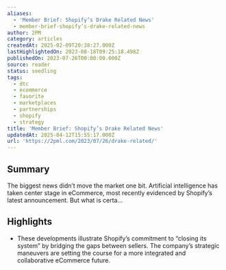 ```yaml
---
aliases:
  - 'Member Brief: Shopify’s Drake Related News'
  - member-brief-shopify’s-drake-related-news
author: 2PM
category: articles
createdAt: 2025-02-09T20:38:27.000Z
lastHighlightedOn: 2023-08-18T09:25:18.498Z
publishedOn: 2023-07-26T00:00:00.000Z
source: reader
status: seedling
tags:
  - dtc
  - ecommerce
  - favorite
  - marketplaces
  - partnerships
  - shopify
  - strategy
title: 'Member Brief: Shopify’s Drake Related News'
updatedAt: 2025-04-12T15:55:17.000Z
url: 'https://2pml.com/2023/07/26/drake-related/'
---
```

## Summary

The biggest news didn’t move the market one bit. Artificial intelligence has taken center stage in eCommerce, most recently evidenced by Shopify’s latest announcement. But what is certa…

## Highlights

- These developments illustrate Shopify’s commitment to “closing its system” by bridging the gaps between sellers. The company’s strategic maneuvers are setting the course for a more integrated and collaborative eCommerce future.
